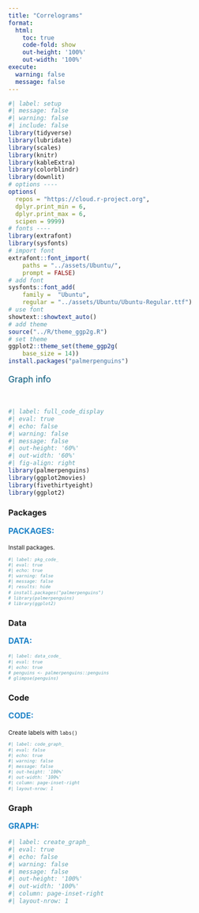 ```yaml
---
title: "Correlograms"
format:
  html:
    toc: true
    code-fold: show
    out-height: '100%'
    out-width: '100%'
execute:
  warning: false
  message: false
---
```


```r
#| label: setup
#| message: false
#| warning: false
#| include: false
library(tidyverse)
library(lubridate)
library(scales)
library(knitr)
library(kableExtra)
library(colorblindr)
library(downlit)
# options ----
options(
  repos = "https://cloud.r-project.org",
  dplyr.print_min = 6, 
  dplyr.print_max = 6, 
  scipen = 9999)
# fonts ----
library(extrafont)
library(sysfonts)
# import font
extrafont::font_import(
    paths = "../assets/Ubuntu/",
    prompt = FALSE)
# add font
sysfonts::font_add(
    family =  "Ubuntu", 
    regular = "../assets/Ubuntu/Ubuntu-Regular.ttf")
# use font
showtext::showtext_auto()
# add theme
source("../R/theme_ggp2g.R")
# set theme
ggplot2::theme_set(theme_ggp2g(
    base_size = 14))
install.packages("palmerpenguins")
```



:::: {.callout-tip collapse="false" icon=false}

::: {style="font-size: 1.25em; color: #02577A;"}
Graph info
:::

<br>

```r
#| label: full_code_display
#| eval: true
#| echo: false
#| warning: false
#| message: false
#| out-height: '60%'
#| out-width: '60%'
#| fig-align: right
library(palmerpenguins) 
library(ggplot2movies)
library(fivethirtyeight)
library(ggplot2)
```

<!-- Description -->

<!-- More_description -->

::::


:::: {.panel-tabset}

### Packages

::: {style="font-size: 1.15em; color: #1e83c8;"}
**PACKAGES:**
:::

::: {style="font-size: 0.85em;"}
Install packages.
:::


::: {style="font-size: 0.75em;"}
```r
#| label: pkg_code_
#| eval: true
#| echo: true
#| warning: false
#| message: false
#| results: hide
# install.packages("palmerpenguins")
# library(palmerpenguins) 
# library(ggplot2)
```
:::

### Data

::: {style="font-size: 1.15em; color: #1e83c8;"}
**DATA:**
:::

<!-- 
::: {.column-margin}
![Artwork by Allison Horst](../www/lter_penguins.png){fig-align="right" width="100%" height="100%"}
:::
![](../www/538.png){fig-align="right" width="15%" height="15%"}
![](../www/imdb.png){fig-align="right" width="20%" height="20%"}
-->



::: {style="font-size: 0.85em;"}
<!-- Description of data -->
:::

::: {style="font-size: 0.75em;"}
```r
#| label: data_code_
#| eval: true
#| echo: true
# penguins <- palmerpenguins::penguins
# glimpse(penguins)
```
:::
::::

:::: {.panel-tabset}

### Code

::: {style="font-size: 1.15em; color: #1e83c8;"}
**CODE:**
:::

::: {style="font-size: 0.85em;"}

Create labels with `labs()`


:::

::: {style="font-size: 0.75em;"}
```r
#| label: code_graph_
#| eval: false
#| echo: true 
#| warning: false
#| message: false
#| out-height: '100%'
#| out-width: '100%'
#| column: page-inset-right
#| layout-nrow: 1

```
:::

### Graph

::: {style="font-size: 1.15em; color: #1e83c8;"}
**GRAPH:**
:::

```r
#| label: create_graph_
#| eval: true
#| echo: false
#| warning: false
#| message: false
#| out-height: '100%'
#| out-width: '100%'
#| column: page-inset-right
#| layout-nrow: 1

```

::::
